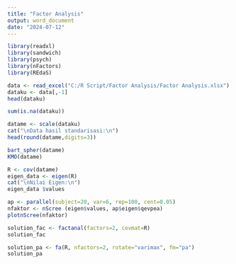 ```yaml
---
title: "Factor Analysis"
output: word_document
date: "2024-07-12"
---
```


```r
library(readxl)
library(sandwich)
library(psych)
library(nFactors)
library(REdaS)
```

```r
data <- read_excel("C:/R Script/Factor Analysis/Factor Analysis.xlsx")
dataku <- data[,-1]
head(dataku)
```

```r
sum(is.na(dataku))
```

```r
datame <- scale(dataku)
cat("\nData hasil standarisasi:\n")
head(round(datame,digits=3))
```

```r
bart_spher(datame)
KMO(datame)
```

```r
R <- cov(datame)
eigen_data <- eigen(R)
cat("\nNilai Eigen:\n")
eigen_data $values
```

```r
ap <- parallel(subject=20, var=6, rep=100, cent=0.05)
nfaktor <- nScree (eigen$values, ap$eigen$qevpea)
plotnScree(nfaktor)
```

```r
solution_fac <- factanal(factors=2, covmat=R)
solution_fac
```

```r
solution_pa <- fa(R, nfactors=2, rotate="varimax", fm="pa")
solution_pa
```

